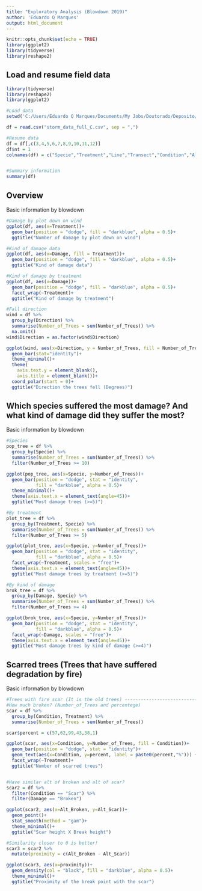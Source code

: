 ```yaml
---
title: "Exploratory Analysis (Blowdown 2019)"
author: 'Eduardo Q Marques'
output: html_document
---
```


```r
knitr::opts_chunk$set(echo = TRUE)
library(ggplot2)
library(tidyverse)
library(reshape2)
```

## Load and resume field data

```r
library(tidyverse)
library(reshape2)
library(ggplot2)

#Load data
setwd('C:/Users/Eduardo Q Marques/Documents/My Jobs/Doutorado/Deposito/Banco de Dados Tanguro/Area1-plot/Campo vento')

df = read.csv("storm_data_full_C.csv", sep = ",")

#Resume data
df = df[,c(3,4,5,6,7,8,9,10,11,12)]
df$nt = 1
colnames(df) = c("Specie","Treatment","Line","Transect","Condition","Alt_Scar","Wind?","Direction","Damage","Alt_Broken","Number_of_Trees")


#Summary information
summary(df)
```

## Overview

Basic information by blowdown

```r
#Damage by plot down on wind
ggplot(df, aes(x=Treatment))+
  geom_bar(position = "dodge", fill = "darkblue", alpha = 0.5)+
  ggtitle("Number of damage by plot down on wind")

#Kind of damage data
ggplot(df, aes(x=Damage, fill = Treatment))+
  geom_bar(position = "dodge", fill = "darkblue", alpha = 0.5)+
  ggtitle("Kind of damage data")

#Kind of damage by treatment
ggplot(df, aes(x=Damage))+
  geom_bar(position = "dodge", fill = "darkblue", alpha = 0.5)+
  facet_wrap(~Treatment)+
  ggtitle("Kind of damage by treatment")

#Fall direction
wind = df %>% 
  group_by(Direction) %>% 
  summarise(Number_of_Trees = sum(Number_of_Trees)) %>% 
  na.omit()
wind$Direction = as.factor(wind$Direction)

ggplot(wind, aes(x=Direction, y = Number_of_Trees, fill = Number_of_Trees))+
  geom_bar(stat="identity")+
  theme_minimal()+
  theme(
    axis.text.y = element_blank(),
    axis.title = element_blank())+
  coord_polar(start = 0)+
  ggtitle("Direction the trees fell (Degrees)")
```

## Which species suffered the most damage? And what kind of damage did they suffer the most?

Basic information by blowdown

```r
#Species
pop_tree = df %>% 
  group_by(Specie) %>% 
  summarise(Number_of_Trees = sum(Number_of_Trees)) %>% 
  filter(Number_of_Trees >= 10)

ggplot(pop_tree, aes(x=Specie, y=Number_of_Trees))+
  geom_bar(position = "dodge", stat = "identity",
           fill = "darkblue", alpha = 0.5)+
  theme_minimal()+
  theme(axis.text.x = element_text(angle=45))+
  ggtitle("Most damage trees (>=5)")

#By treatment
plot_tree = df %>% 
  group_by(Treatment, Specie) %>% 
  summarise(Number_of_Trees = sum(Number_of_Trees)) %>% 
  filter(Number_of_Trees >= 5)

ggplot(plot_tree, aes(x=Specie, y=Number_of_Trees))+
  geom_bar(position = "dodge", stat = "identity",
           fill = "darkblue", alpha = 0.5)+
  facet_wrap(~Treatment, scales = "free")+
  theme(axis.text.x = element_text(angle=45))+
  ggtitle("Most damage trees by treatment (>=5)")

#By kind of damage
brok_tree = df %>% 
  group_by(Damage, Specie) %>% 
  summarise(Number_of_Trees = sum(Number_of_Trees)) %>% 
  filter(Number_of_Trees >= 4)

ggplot(brok_tree, aes(x=Specie, y=Number_of_Trees))+
  geom_bar(position = "dodge", stat = "identity",
           fill = "darkblue", alpha = 0.5)+
  facet_wrap(~Damage, scales = "free")+
  theme(axis.text.x = element_text(angle=45))+
  ggtitle("Most damage trees by kind of damage (>=4)")
```

## Scarred trees (Trees that have suffered degradation by fire)

Basic information by blowdown

```r
#Trees with fire scar (It is the old trees) ------------------------------------------------
#How much broken? (Number_of_Trees and percentege)
scar = df %>% 
  group_by(Condition, Treatment) %>% 
  summarise(Number_of_Trees = sum(Number_of_Trees))

scar$percent = c(57,62,99,43,38,1)

ggplot(scar, aes(x=Condition, y=Number_of_Trees, fill = Condition))+
  geom_bar(position = "dodge", stat = "identity")+
  geom_text(aes(x=Condition, y=percent, label = paste0(percent,"%"))) +
  facet_wrap(~Treatment)+
  ggtitle("Number of scarred trees")


#Have similar alt of broken and alt of scar?
scar2 = df %>% 
  filter(Condition == "Scar") %>% 
  filter(Damage == "Broken")

ggplot(scar2, aes(x=Alt_Broken, y=Alt_Scar))+
  geom_point()+
  stat_smooth(method = "gam")+
  theme_minimal()+
  ggtitle("Scar height X Break height")

#Similarity closer to 0 is better!
scar3 = scar2 %>%
  mutate(proximity = c(Alt_Broken - Alt_Scar))

ggplot(scar3, aes(x=proximity))+
  geom_density(col = "black", fill = "darkblue", alpha = 0.5)+
  theme_minimal()+
  ggtitle("Proximity of the break point with the scar")
```
